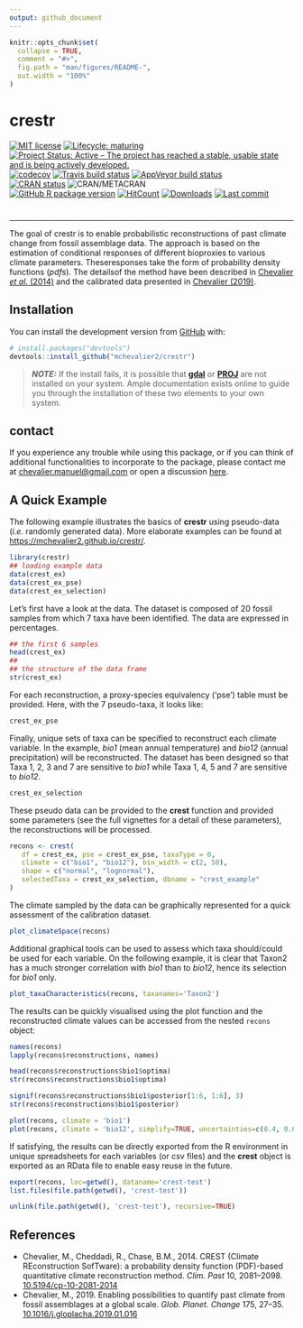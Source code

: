 ```yaml
---
output: github_document
---
```


<!-- README.md is generated from README.Rmd. Please edit that file -->

```r
knitr::opts_chunk$set(
  collapse = TRUE,
  comment = "#>",
  fig.path = "man/figures/README-",
  out.width = "100%"
)
```

# crestr

<!-- badges: start -->
[![MIT license](https://img.shields.io/badge/License-MIT-blue.svg)](https://lbesson.mit-license.org/)
[![Lifecycle: maturing](https://img.shields.io/badge/lifecycle-maturing-blue.svg)](https://www.tidyverse.org/lifecycle/#maturing)
[![Project Status: Active – The project has reached a stable, usable state and is being actively developed.](https://www.repostatus.org/badges/latest/active.svg)](https://www.repostatus.org/#active) <br >
[![codecov](https://codecov.io/gh/mchevalier2/crestr/branch/master/graph/badge.svg)](https://codecov.io/gh/mchevalier2/crestr)
[![Travis build status](https://travis-ci.com/mchevalier2/crestr.svg?branch=master)](https://travis-ci.com/mchevalier2/crestr)
[![AppVeyor build status](https://ci.appveyor.com/api/projects/status/github/mchevalier2/crestr?branch=master&svg=true)](https://ci.appveyor.com/project/mchevalier2/crestr) <br >
[![CRAN status](https://www.r-pkg.org/badges/version/crestr)](https://CRAN.R-project.org/package=crestr)
![CRAN/METACRAN](https://img.shields.io/cran/v/crestr) <br >
[![GitHub R package version](https://img.shields.io/github/r-package/v/mchevalier2/crestr)](https://img.shields.io/github/r-package/v/mchevalier2/crestr)
[![HitCount](http://hits.dwyl.com/mchevalier2/crestr.svg)](http://hits.dwyl.com/mchevalier2/crestr)
[![Downloads](https://img.shields.io/github/downloads/mchevalier2/crestr/total)]()
[![Last commit](https://img.shields.io/github/last-commit/mchevalier2/crestr)]()
<!-- badges: end -->

#

<hr />


The goal of crestr is to enable probabilistic reconstructions of past climate
change from fossil assemblage data. The approach is based on the estimation of
conditional responses of different bioproxies to various climate parameters.
Theseresponses take the form of probability density functions (*pdfs*). The
detailsof the method have been described in
[Chevalier *et al.* (2014)](http://www.doi.org/10.5194/cp-10-2081-2014) and the
calibrated data presented in
[Chevalier (2019)](http://www.doi.org/10.1016/j.gloplacha.2019.01.016).

## Installation

You can install the development version from [GitHub](https://github.com/) with:

``` r
# install.packages("devtools")
devtools::install_github("mchevalier2/crestr")
```

> **_NOTE:_**  If the install fails, it is possible that
[**gdal**](https://gdal.org/download.html) or [**PROJ**](https://proj.org/install.html)
are not installed on your system. Ample documentation exists online to guide you
through the installation of these two elements to your own system.


## contact

If you experience any trouble while using this package, or if you can think of
additional functionalities to incorporate to the package, please contact me at
<chevalier.manuel@gmail.com> or open a discussion [here](https://github.com/mchevalier2/crestr/issues).


## A Quick Example

The following example illustrates the basics of **crestr** using pseudo-data
(*i.e.* randomly generated data). More elaborate examples can be found at
<https://mchevalier2.github.io/crestr/>.


```r
library(crestr)
## loading example data
data(crest_ex)
data(crest_ex_pse)
data(crest_ex_selection)
```

Let's first have a look at the data. The dataset is composed of 20 fossil
samples from which 7 taxa have been identified. The data are expressed in percentages.

```r
## the first 6 samples
head(crest_ex)
##
## the structure of the data frame
str(crest_ex)
```

For each reconstruction, a proxy-species equivalency ('pse') table must be provided.
Here, with the 7 pseudo-taxa, it looks like:
```r
crest_ex_pse
```

Finally, unique sets of taxa can be specified to reconstruct each climate
variable. In the example, *bio1* (mean annual temperature) and *bio12* (annual
precipitation) will be reconstructed. The dataset has been designed so that
Taxa 1, 2, 3 and 7 are sensitive to *bio1* while Taxa 1, 4, 5 and 7 are sensitive
to *bio12*.

```r
crest_ex_selection
```

These pseudo data can be provided to the **crest** function and provided some
parameters (see the full vignettes for a detail of these parameters), the
reconstructions will be processed.

```r
recons <- crest(
   df = crest_ex, pse = crest_ex_pse, taxaType = 0,
   climate = c("bio1", "bio12"), bin_width = c(2, 50),
   shape = c("normal", "lognormal"),
   selectedTaxa = crest_ex_selection, dbname = "crest_example"
)
```

The climate sampled by the data can be graphically represented for a quick
assessment of the calibration dataset.

```r
plot_climateSpace(recons)
```

Additional graphical tools can be used to assess which taxa should/could be used
for each variable. On the following example, it is clear that Taxon2 has a much
stronger correlation with *bio1* than to *bio12*, hence its selection for *bio1*
only.

```r
plot_taxaCharacteristics(recons, taxanames='Taxon2')

```

The results can be quickly visualised using the plot function and the
reconstructed climate values can be accessed from the nested `recons` object:

```r
names(recons)
lapply(recons$reconstructions, names)
```

```r
head(recons$reconstructions$bio1$optima)
str(recons$reconstructions$bio1$optima)
```

```r
signif(recons$reconstructions$bio1$posterior[1:6, 1:6], 3)
str(recons$reconstructions$bio1$posterior)
```


```r
plot(recons, climate = 'bio1')
plot(recons, climate = 'bio12', simplify=TRUE, uncertainties=c(0.4, 0.6, 0.8))
```

If satisfying, the results can be directly exported from the R environment in
unique spreadsheets for each variables (or csv files) and the **crest** object
is exported as an RData file to enable easy reuse in the future.

```r
export(recons, loc=getwd(), dataname='crest-test')
list.files(file.path(getwd(), 'crest-test'))
```

```r
unlink(file.path(getwd(), 'crest-test'), recursive=TRUE)
```

## References

 - Chevalier, M., Cheddadi, R., Chase, B.M., 2014. CREST (Climate REconstruction
   SofTware): a probability density function (PDF)-based quantitative climate
   reconstruction method. *Clim. Past* 10, 2081–2098. [10.5194/cp-10-2081-2014](http://www.doi.org/10.5194/cp-10-2081-2014)
 - Chevalier, M., 2019. Enabling possibilities to quantify past climate from
   fossil assemblages at a global scale. *Glob. Planet. Change* 175, 27–35. [10.1016/j.gloplacha.2019.01.016](http://www.doi.org/10.1016/j.gloplacha.2019.01.016)
